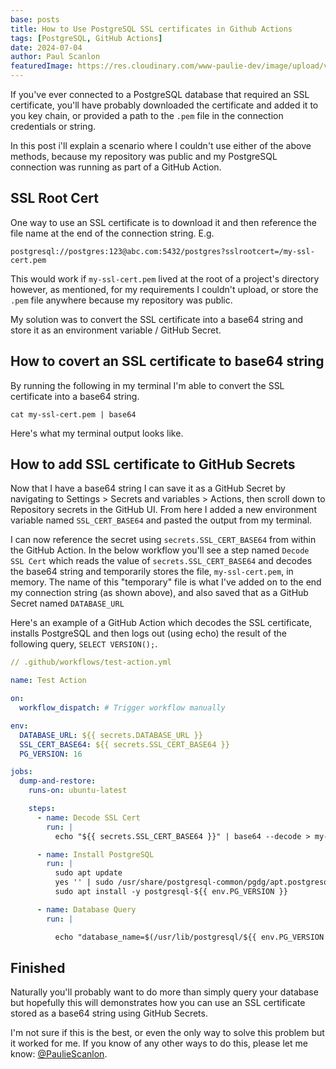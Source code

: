 ```yaml
---
base: posts
title: How to Use PostgreSQL SSL certificates in Github Actions
tags: [PostgreSQL, GitHub Actions]
date: 2024-07-04
author: Paul Scanlon
featuredImage: https://res.cloudinary.com/www-paulie-dev/image/upload/v1720114007/paulie.dev/2024/07/ssl-cert-featured-image_pbz02h.jpg
---
```


If you've ever connected to a PostgreSQL database that required an SSL certificate, you'll have probably downloaded the certificate and added it to you key chain, or provided a path to the `.pem` file in the connection credentials or string.

In this post i'll explain a scenario where I couldn't use either of the above methods, because my repository was public and my PostgreSQL connection was running as part of a GitHub Action.

## SSL Root Cert

One way to use an SSL certificate is to download it and then reference the file name at the end of the connection string. E.g.

```shell
postgresql://postgres:123@abc.com:5432/postgres?sslrootcert=/my-ssl-cert.pem
```

This would work if `my-ssl-cert.pem` lived at the root of a project's directory however, as mentioned, for my requirements I couldn't upload, or store the `.pem` file anywhere because my repository was public.

My solution was to convert the SSL certificate into a base64 string and store it as an environment variable / GitHub Secret.

## How to covert an SSL certificate to base64 string

By running the following in my terminal I'm able to convert the SSL certificate into a base64 string.

```shell
cat my-ssl-cert.pem | base64
```

Here's what my terminal output looks like.

<AstroImage
  width='720'
  height='450'
  alt='Screenshot of terminal base64 string'
  url='https://res.cloudinary.com/www-paulie-dev/image/upload/v1720100008/paulie.dev/2024/07/ssl-cert-base-64-string_zvpbna.jpg'
/>

## How to add SSL certificate to GitHub Secrets

Now that I have a base64 string I can save it as a GitHub Secret by navigating to Settings > Secrets and variables > Actions, then scroll down to Repository secrets in the GitHub UI. From here I added a new environment variable named `SSL_CERT_BASE64` and pasted the output from my terminal.

I can now reference the secret using `secrets.SSL_CERT_BASE64` from within the GitHub Action. In the below workflow you'll see a step named `Decode SSL Cert` which reads the value of `secrets.SSL_CERT_BASE64` and decodes the base64 string and temporarily stores the file, `my-ssl-cert.pem`, in memory. The name of this "temporary" file is what I've added on to the end my connection string (as shown above), and also saved that as a GitHub Secret named `DATABASE_URL`

<AstroImage
  width='720'
  height='450'
  alt='Screenshot of repository secrets'
  url='https://res.cloudinary.com/www-paulie-dev/image/upload/v1720115788/paulie.dev/2024/07/ssl-cert-env-vars_mm268u.jpg'
/>

Here's an example of a GitHub Action which decodes the SSL certificate, installs PostgreSQL and then logs out (using echo) the result of the following query, `SELECT VERSION();`.

```yml
// .github/workflows/test-action.yml

name: Test Action

on:
  workflow_dispatch: # Trigger workflow manually

env:
  DATABASE_URL: ${{ secrets.DATABASE_URL }}
  SSL_CERT_BASE64: ${{ secrets.SSL_CERT_BASE64 }}
  PG_VERSION: 16

jobs:
  dump-and-restore:
    runs-on: ubuntu-latest

    steps:
      - name: Decode SSL Cert
        run: |
          echo "${{ secrets.SSL_CERT_BASE64 }}" | base64 --decode > my-ssl-cert.pem

      - name: Install PostgreSQL
        run: |
          sudo apt update
          yes '' | sudo /usr/share/postgresql-common/pgdg/apt.postgresql.org.sh
          sudo apt install -y postgresql-${{ env.PG_VERSION }}

      - name: Database Query
        run: |

          echo "database_name=$(/usr/lib/postgresql/${{ env.PG_VERSION }}/bin/psql "${{ env.DATABASE_URL }}" -t -c "SELECT VERSION();")"
```

## Finished

Naturally you'll probably want to do more than simply query your database but hopefully this will demonstrates how you can use an SSL certificate stored as a base64 string using GitHub Secrets.

I'm not sure if this is the best, or even the only way to solve this problem but it worked for me. If you know of any other ways to do this, please let me know: [@PaulieScanlon](https://x.com/PaulieScanlon).
